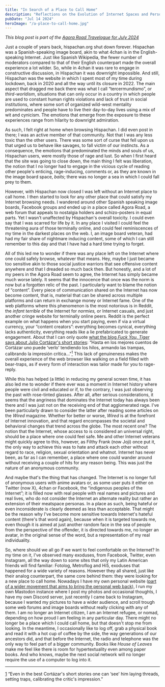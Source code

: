 ```yaml
---
title: "In Search of a Place to Call Home"
description: "Reflections on the Evolution of Internet Spaces and Personal Connections"
pubDate: "Jul 14 2024"
heroImage: "/a-place-to-call-home.jpg"
---
```


_This blog post is part of the [Agora Road Travelogue for July 2024](https://forum.agoraroad.com/index.php?threads/agora-road-travelogue-july-24.6868/)_

Just a couple of years back, hispachan.org shut down forever. Hispachan was a Spanish-speaking image board, akin
to what 4chan is in the English-speaking Internet. Just like Spanish Wikipedia, the fewer number of moderators
compared to that of their English counterpart made the overall experience a lot wilder. So, while in 4chan it was
rare to engage in constructive discussion, in Hispachan it was downright impossible. And still, Hispachan was the
website in which I spent most of my time during lockdown, back in 2020 and all the way until its closure in 2022.
The main aspect that dragged me back there was what I call “tercermundismo”, or _third-worldism_, situations
that can only occur in a country in which people are used to constant human rights violations and lack of trust in
social institutions, where some sort of organized wild-west mentality predominates and people have to live their
day-to-day lives using a mix of wit and cynicism. The emotions that emerge from the exposure to these experiences
range from hilarity to downright admiration.

As such, I felt right at home when browsing Hispachan. I did even post in there; I was an active member of that
community. Not that I was any less toxic than the other users. There was some sort of curse that fell upon us that
urged us to behave like savages, to fall victim of our instincts. As a consequence, the emotions that predominated
the minds and souls of us, Hispachan users, were mostly those of rage and lust. So when I first heard that the
site was going to close down, the main thing I felt was liberation, the notion that I no longer had to engage in
the vicious cycle of reading other people's enticing, rage-inducing, comments or, as they are known in the image
board space, _baits_; there was no longer a sea in which I could fall prey to them.

However, with Hispachan now closed I was left without an Internet place to call home. I then started to look for
any other place that could satisfy my Internet browsing needs. I wandered around other Spanish speaking image
boards, Facebook groups and ended up in a place called Agora Road, a web forum that appeals to nostalgia holders
and schizo-posters in equal parts. Yet I wasn't unaffected by Hispachan's overall toxicity. I could even say that
I was scarred for life by it. In any place I visited I could feel the threatening aura of those terminally online,
and could feel reminiscences of my time in the darkest places on the web. I, an image board veteran, had had my
fair share of nightmare inducing content, some of which I can still remember to this day and that I have had a
hard time trying to forget.

All of this led me to wonder if there was any place left on the Internet where one could safely browse, whatever
that means. Hey, maybe I just became too sensitive akin to those social justice warriors that see offensive
content anywhere and that I dreaded so much back then. But honestly, and a lot of my peers in the Agora Road seem
to agree, the Internet has simply became much worse lately. It seems that the innocence that once was the norm is
now but a forgotten relic of the past. I particularly want to blame the notion of “content”. Every piece of
communication shared on the Internet has now become content, that is, material that can be shared across multiple
platforms and can return in exchange money or Internet fame. One of the web platforms where this phenomenon is the
most notorious is in Reddit, the _infant terrible_ of the Internet for _normies,_ or Internet casuals,
and just another cringe website for terminally online peers. Reddit is the perfect example on what happens when
you start paying, even if via a virtual currency, your “content creators”: everything becomes cynical, everything
lacks authenticity, everything reads like a lie prefabricated to generate engagement. About that I can only quote
[what the blog _Fuck You, Tiger_ says about Julio Cortázar's short stories](http://fuckyoutiger.blogspot.com/2004/10/):
“Hasta en los mejores cuentos de Cortázar uno puede ‘verlo' tendiendo los hilos, armando las trampas, calibrando
la impresión crítica…”<a className="sdfootnoteanc" id="sdfootnote1anc" href="#sdfootnote1sym"><sup>1</sup></a>
This lack of genuineness makes the overall experience of the web browser like walking on a field filled with
bear-traps, as if every form of interaction was tailor made for you to rage-reply.

While this has helped (a little) in reducing my general screen time, it has also led me to wonder if there ever
was a moment in Internet history where people were civil and educated or if, to the contrary, I was just observing
the past with rose-tinted glasses. After all, after serious considerations, it seems that the angriness that
dominates the Internet today has always been there and I was just not on the receiving end of that agglomerated
rage. I've been particularly drawn to consider the latter after reading some articles on the _Wired_
magazine. Whether for better or worse, _Wired_ is at the forefront of Internet innovation, and that regard
encompasses the societal and behavioral changes that trend across the globe. The most recent one? The notion that
the Internet, whose access to is considered an universal right, should be a place where one could feel safe. Me
and other Internet veterans might quickly agree to this, however, as Filthy Frank (now Joji) once put it, the only
way to achieve this was to hate and attack each other without regard to race, religion, sexual orientation and
whatnot. Internet has never been, as far as I can remember, a place where one could wander around without
receiving a couple of hits for any reason being. This was just the nature of an anonymous community.

And maybe that's the thing that has changed. The Internet is no longer full of anonymous users with anime avatars
or, as some user puts it either on Twitter (now X), 4chan or Facebook, the “indigenous peoples of the Internet”;
it is filled now with real people with real names and pictures and real lives, who do not consider the Internet an
alternate reality but rather an extension of their meatspace personas. In a place as such, being hateful or even
inconsiderate is clearly deemed as less than acceptable. That might be the reason why I've become more sensitive
towards Internet's hateful content (there's that word again), because when it is targeted towards me, even though
it is aimed at just another random face in the sea of people from the perspective of the offender, it is directed
towards me, no longer an avatar, in the original sense of the word, but a representation of my real individuality.

So, where should we all go if we want to feel comfortable on the Internet? In my time on it, I've observed many
exoduses, from Facebook, Twitter, even Instagram, all the way down to some sites that only my Latin American
friends will find familiar: Fotolog, Metroflog and Hi5, exoduses that happened for a wide variety of reasons.
However they all shared, just like their analog counterpart, the same core behind them: they were looking for a
new place to call home. Nowadays I have my own personal website ([part of a wider movement that aims to bring the
personal web back](https://forum.agoraroad.com/index.php?threads/the-personal-web.5647/)), I run my own Mastodon
instance where I post my photos and occasional thoughts, I have my own Discord server, just recently I came back
to Instagram, because I wanted my pictures to have a wider audience, and scroll trough some web forums and image
boards without really clicking with any of them. I am no longer an Internet citizen, I am an Internet refugee,
or nomad, depending on how proud I am feeling in any particular day. There might no longer be a place which I
could call home, but that doesn't stop me from looking. In the meantime, I occasionally like to log off, grab a
physical book and read it with a hot cup of coffee by the side, the way generations of our ancestors did, and
that before the Internet, the radio and telephone was the only way to feel part of a bigger community. Books
like _House of Leaves_ make me feel like there is room for hypertextuality even among paper books. And who knows,
maybe the next social network will no longer require the use of a computer to log into it.

***

<a className="sdfootnotesym" id="sdfootnote1sym" href="#sdfootnote1anc">1</a> “Even in the best Cortázar's short
stories one can ‘see' him laying threads, setting traps, calibrating the critic's impression.”
